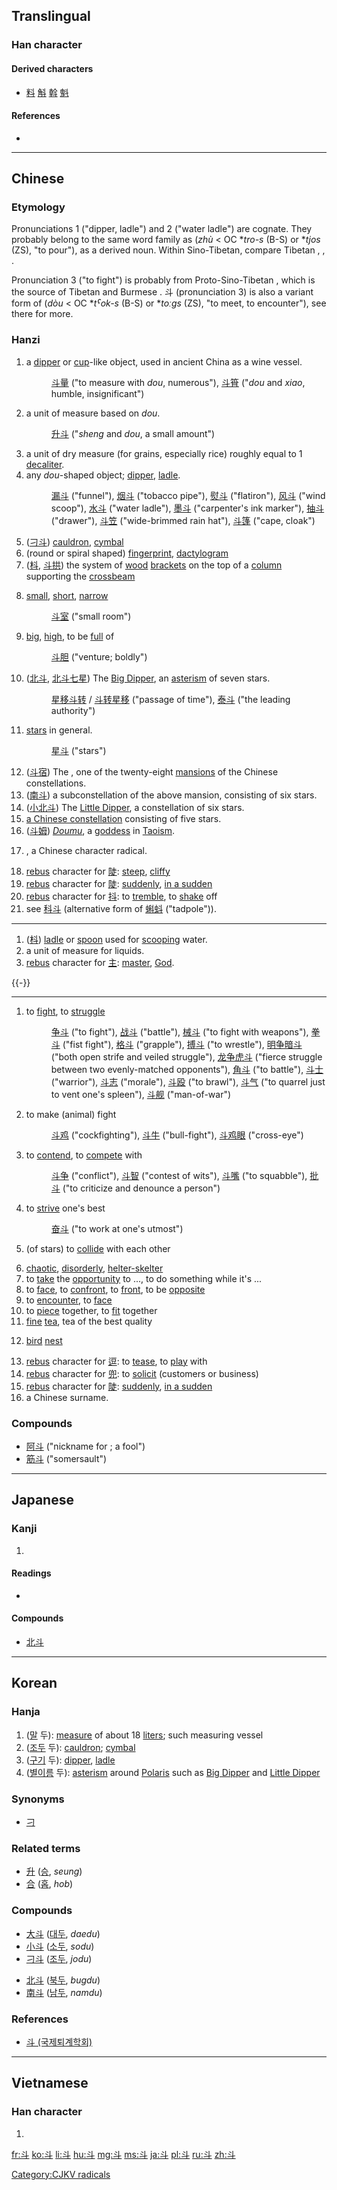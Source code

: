 {{also|鬥}}
==Translingual==
{{stroke order|type=animate}}

===Han character===
{{Han char|rn=68|rad=斗|as=00|sn=4|four=3400<sub>0</sub>|canj=卜十 (YJ)}}

====Derived characters====
* [[料]] [[斛]] [[斡]] [[魁]]

====References====
* {{Han ref|kx=0477.240|dkj=13489|dj=0835.270|hdz=32252.010|uh=6597|ud=26007|bh=A4E6|bd=42214}}

----

==Chinese==

===Etymology===
Pronunciations 1 ("dipper, ladle") and 2 ("water ladle") are cognate. They probably belong to the same word family as {{Hani|[[注]]}} (''zhù'' < OC *''tro-s'' (B-S) or *''tjos'' (ZS), "to pour"), as a derived noun. Within Sino-Tibetan, compare Tibetan {{term|ཆུ|lang=bo|sc=Tibt|tr=chu||water}}, {{term|འཆུ་བ|lang=bo|sc=Tibt|tr='chu ba||to scoop up, to ladle water}}, {{term|བཅུས་པ|lang=bo|sc=Tibt|tr=bcus ba||to scoop up, to ladle water}}.

Pronunciation 3 ("to fight") is probably from Proto-Sino-Tibetan {{recons|daw|lang=sit-pro||defy, interfere, be at enmity with}}, which is  the source of Tibetan {{term|སྡོ་བ|lang=bo|sc=Tibt|tr=sdo ba||risk, hazard, venture; to bear up against, bid defiance}} and Burmese {{term|တော့|lang=my|sc=Mymr|tr=tau.||to resent an insinuation, interfere in a quarrel}}. 斗 (pronunciation 3) is also a variant form of {{Hani|[[鬭]]}} (''dòu'' < OC *''tˁok-s'' (B-S) or *''toːɡs'' (ZS), "to meet, to encounter"), see there for more.

===Hanzi===
{{zh-pron|1|dipper, ladle|toːʔ|tˁoʔ|təuˣ|dǒu|toʊ̯²¹⁴|dau2|tɐu³⁵|tɜ³⁴|[[táu]] (''colloquial''), [[tó͘]] (''literary'')|[[と]], [[とう]]|[[두]]|đẩu}}
{{cmn-hanzi|tra=斗|pin=[[dǒu]] ([[dou3]])|wg=tou<sup>3</sup>}}

# a [[dipper]] or [[cup]]-like object, used in ancient China as a wine vessel.
#:[[斗量]] ("to measure with ''dou'', numerous"), [[斗筲]] ("''dou'' and ''xiao'', humble, insignificant")
# a unit of measure based on ''dou''.
#:[[升斗]] ("''sheng'' and ''dou'', a small amount")
# a unit of dry measure (for grains, especially rice) roughly equal to 1 [[decaliter]].
# any ''dou''-shaped object; [[dipper]], [[ladle]].
#:[[漏斗]] ("funnel"), [[烟斗]] ("tobacco pipe"), [[熨斗]] ("flatiron"), [[风斗]] ("wind scoop"), [[水斗]] ("water ladle"), [[墨斗]] ("carpenter's ink marker"), [[抽斗]] ("drawer"), [[斗笠]] ("wide-brimmed rain hat"), [[斗篷]] ("cape, cloak")
# ([[刁斗]]) [[cauldron]], [[cymbal]]
# (round or spiral shaped) [[fingerprint]], [[dactylogram]]
# ([[枓]], [[斗拱]]) {{architecture|lang=cmn}} the system of [[wood]] [[bracket]]s on the top of a [[column]] supporting the [[crossbeam]]
# {{figurative|lang=cmn}} [[small]], [[short]], [[narrow]]
#:[[斗室]] ("small room")
# {{figurative|lang=cmn}} [[big]], [[high]], to be [[full]] of
#:[[斗胆]] ("venture; boldly")
# ([[北斗]], [[北斗七星]]) The [[Big Dipper]], an [[asterism]] of seven stars.
#:[[星移斗转]] / [[斗转星移]] ("passage of time"), [[泰斗]] ("the leading authority")
# [[star]]s in general.
#:[[星斗]] ("stars")
# ([[斗宿]]) The {{w|Dipper (Chinese constellation)}}, one of the twenty-eight [[mansion]]s of the Chinese constellations.
# ([[南斗]]) a subconstellation of the above mansion, consisting of six stars.
# ([[小北斗]]) The [[Little Dipper]], a constellation of six stars.
# [[w:zh:斗 (星官)|a Chinese constellation]] consisting of five stars.
# ([[斗姆]]) [[w:zh:斗姆|''Doumu'']], a [[goddess]] in [[Taoism]].
# {{w|Radical 68}}, a Chinese character radical.
# [[rebus]] character for [[陡]]: [[steep]], [[cliffy]]
# [[rebus]] character for [[陡]]: [[suddenly]], [[in a sudden]]
# [[rebus]] character for [[抖]]: to [[tremble]], to [[shake]] off
# see [[科斗]] (alternative form of [[蝌蚪]] ("tadpole")).
----
{{zh-pron|2|water ladle|toʔ|toʔ|ʨɨoˣ|zhǔ|ʈʂu²¹⁴}}
{{cmn-hanzi|tra=斗|pin=[[zhǔ]] ([[zhu3]])|wg=chu<sup>3</sup>}}
# ([[枓]]) [[ladle]] or [[spoon]] used for [[scooping]] water.
# a unit of measure for liquids.
# [[rebus]] character for [[主]]: [[master]], [[God]].
{{-}}
----
{{zh-pron|3|to fight|toːɡs|tˁok-s|BSunlisted=y|təuᴴ|dòu|audiocmn=zh-dòu.ogg|toʊ̯⁵¹|dau3|tɐu³³|tɜ³⁴|[[tàu]] (''colloquial''), [[tò͘]] (''literary'')|[[と]], [[とう]]|[[두]], [[투]]|đấu}}
{{cmn-hanzi|tra=[[鬥]] or '''斗'''|pin=[[dòu]] ([[dou4]])|wg=tou<sup>4</sup>}}
# to [[fight]], to [[struggle]]
#:[[争斗]] ("to fight"), [[战斗]] ("battle"), [[械斗]] ("to fight with weapons"), [[拳斗]] ("fist fight"), [[格斗]] ("grapple"), [[搏斗]] ("to wrestle"), [[明争暗斗]] ("both open strife and veiled struggle"), [[龙争虎斗]] ("fierce struggle between two evenly-matched opponents"), [[角斗]] ("to battle"), [[斗士]] ("warrior"), [[斗志]] ("morale"), [[斗殴]] ("to brawl"), [[斗气]] ("to quarrel just to vent one's spleen"), [[斗舰]] ("man-of-war")
# to make (animal) fight
#:[[斗鸡]] ("cockfighting"), [[斗牛]] ("bull-fight"), [[斗鸡眼]] ("cross-eye")
# to [[contend]], to [[compete]] with
#:[[斗争]] ("conflict"), [[斗智]] ("contest of wits"), [[斗嘴]] ("to squabble"), [[批斗]] ("to criticize and denounce a person")
# to [[strive]] one's best
#:[[奋斗]] ("to work at one's utmost")
# {{archaic|lang=cmn}} (of stars) to [[collide]] with each other
# [[chaotic]], [[disorderly]], [[helter-skelter]]
# to [[take]] the [[opportunity]] to ..., to do something while it's ...
# to [[face]], to [[confront]], to [[front]], to be [[opposite]]
# to [[encounter]], to [[face]]
# to [[piece]] together, to [[fit]] together
# [[fine]] [[tea]], tea of the best quality
# {{dialectal|lang=cmn}} [[bird]] [[nest]]
# [[rebus]] character for [[逗]]: to [[tease]], to [[play]] with
# [[rebus]] character for [[兜]]: to [[solicit]] (customers or business)
# [[rebus]] character for [[陡]]: [[suddenly]], [[in a sudden]]
# a Chinese surname.

===Compounds===
* [[阿斗]] ("nickname for {{w|Liu Shan}}; a fool")
* [[筋斗]] ("somersault")

----

==Japanese==

===Kanji===
{{ja-kanji|grade=c|rs=斗00}}

# {{defn|lang=ja|sort=斗00}}

====Readings====
* {{ja-readings|on=[[と]] (to), [[とう]] (tō)|kun=[[とます]] (tomasu), [[ます]] (masu), [[ひしゃく]] (hishaku)}}

====Compounds====
{{top2}}
* [[北斗]]
{{bottom}}

----

==Korean==

===Hanja===
{{ko-hanja|hangeul=두|eumhun=|rv=du|mr=tu|y=twu}}

# ([[말]] 두): [[measure]] of about 18 [[liter]]s; such measuring vessel 
# ([[조두]] 두): [[cauldron]]; [[cymbal]] 
# ([[구기]] 두): [[dipper]], [[ladle]] 
# ([[별]][[이름]] 두): [[asterism]] around [[Polaris]] such as [[Big Dipper]] and [[Little Dipper]]

===Synonyms===
* {{sense|cauldron}} [[刁]]

===Related terms===
* [[升]] ([[승]], ''seung'')
* [[合]] ([[홉]], ''hob'')

===Compounds===
{{top2}}
* [[大斗]] ([[대두]], ''daedu'')
* [[小斗]] ([[소두]], ''sodu'')
* [[刁斗]] ([[조두]], ''jodu'')
{{mid2}}
* [[北斗]] ([[북두]], ''bugdu'')
* [[南斗]] ([[남두]], ''namdu'')
{{bottom}}

===References===
* [http://www.toegye.ne.kr/dic/read_dic.asp?table=board&page=1&m_no=4471&str1=2&str2=%E5%88%81 斗 (국제퇴계학회)] 

----

==Vietnamese==

===Han character===
{{vi-hantu|[[đẩu]], [[đấu]], [[điếu]], [[tẩu]]|rs=斗00}}

# {{defn|lang=vi|sort=斗00}}

[[Category:CJKV radicals]]

[[fr:斗]]
[[ko:斗]]
[[li:斗]]
[[hu:斗]]
[[mg:斗]]
[[ms:斗]]
[[ja:斗]]
[[pl:斗]]
[[ru:斗]]
[[zh:斗]]